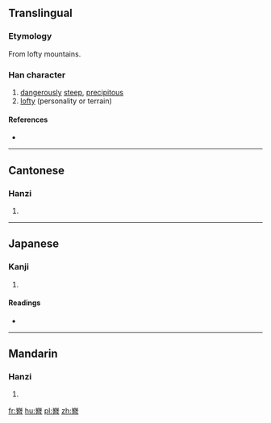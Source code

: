 ==Translingual==

===Etymology===

From lofty mountains.

===Han character===
{{Han char|rn=46|rad=山|as=12|sn=15|four=2260<sub>1</sub>|canj=山一山日 (UMUA)|ids=⿱[[山]][[朁]]}}

# [[dangerously]] [[steep]], [[precipitous]]
# [[lofty]] (personality or terrain){{rfv-sense}}

====References====
* {{Han ref|kx=0320.010|dkj=08481|dj=0620.080|hdz=10797.080|uh=5D9C|ud=23964|bh=E56A|bd=58730}}

----

==Cantonese==

===Hanzi===
{{yue-hanzi|jyut=[[zam1]]|y=jam1}}

# {{defn|lang=yue|sort=山12}}

----

==Japanese==
{{rfv}}
===Kanji===
{{ja-kanji|grade=uc|rs=山12}}

# {{defn|lang=ja|sort=山12}}

====Readings====
* {{ja-readings|on=[[しん]] (shin), [[せん]] (sen), [[ぜん]] (zen), [[じん]] (jin)|kun=}}

----

==Mandarin==

===Hanzi===
{{cmn-hanzi|pin=[[jīn]] ([[jin1]]), [[qín]] ([[qin2]]), [[yán]] ([[yan2]])|wg=chin1, ch'in2, yen2}}

# {{defn|lang=cmn|sort=山12}}

[[fr:嶜]]
[[hu:嶜]]
[[pl:嶜]]
[[zh:嶜]]